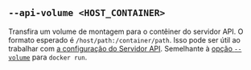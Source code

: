 ## `--api-volume <HOST_CONTAINER>`

Transfira um volume de montagem para o contêiner do servidor API.
O formato esperado é `/host/path:/container/path`.
Isso pode ser útil ao trabalhar com [a configuração do Servidor API][api config].
Semelhante à [opção `--volume`][docker run volume] para `docker run`.

[docker run volume]: https://docs.docker.com/reference/cli/docker/container/run/#volume

[api config]: /pt/docs/reference/server-config/